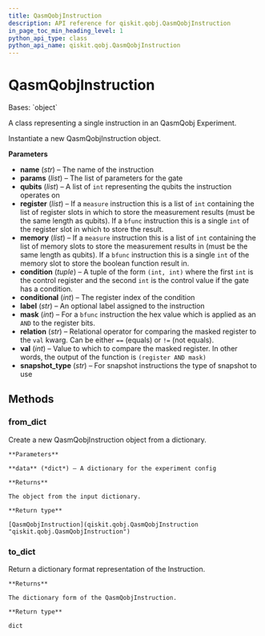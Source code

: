 ```yaml
---
title: QasmQobjInstruction
description: API reference for qiskit.qobj.QasmQobjInstruction
in_page_toc_min_heading_level: 1
python_api_type: class
python_api_name: qiskit.qobj.QasmQobjInstruction
---
```


# QasmQobjInstruction

<Class id="qiskit.qobj.QasmQobjInstruction" github="https://github.com/qiskit/qiskit/tree/stable/0.18/qiskit/qobj/qasm_qobj.py" signature="QasmQobjInstruction(name, params=None, qubits=None, register=None, memory=None, condition=None, conditional=None, label=None, mask=None, relation=None, val=None, snapshot_type=None)">
  Bases: `object`

  A class representing a single instruction in an QasmQobj Experiment.

  Instantiate a new QasmQobjInstruction object.

  **Parameters**

  *   **name** (*str*) – The name of the instruction
  *   **params** (*list*) – The list of parameters for the gate
  *   **qubits** (*list*) – A list of `int` representing the qubits the instruction operates on
  *   **register** (*list*) – If a `measure` instruction this is a list of `int` containing the list of register slots in which to store the measurement results (must be the same length as qubits). If a `bfunc` instruction this is a single `int` of the register slot in which to store the result.
  *   **memory** (*list*) – If a `measure` instruction this is a list of `int` containing the list of memory slots to store the measurement results in (must be the same length as qubits). If a `bfunc` instruction this is a single `int` of the memory slot to store the boolean function result in.
  *   **condition** (*tuple*) – A tuple of the form `(int, int)` where the first `int` is the control register and the second `int` is the control value if the gate has a condition.
  *   **conditional** (*int*) – The register index of the condition
  *   **label** (*str*) – An optional label assigned to the instruction
  *   **mask** (*int*) – For a `bfunc` instruction the hex value which is applied as an `AND` to the register bits.
  *   **relation** (*str*) – Relational operator for comparing the masked register to the `val` kwarg. Can be either `==` (equals) or `!=` (not equals).
  *   **val** (*int*) – Value to which to compare the masked register. In other words, the output of the function is `(register AND mask)`
  *   **snapshot\_type** (*str*) – For snapshot instructions the type of snapshot to use

  ## Methods

  ### from\_dict

  <Function id="qiskit.qobj.QasmQobjInstruction.from_dict" name="from_dict" signature="classmethod QasmQobjInstruction.from_dict(data)">
    Create a new QasmQobjInstruction object from a dictionary.

    **Parameters**

    **data** (*dict*) – A dictionary for the experiment config

    **Returns**

    The object from the input dictionary.

    **Return type**

    [QasmQobjInstruction](qiskit.qobj.QasmQobjInstruction "qiskit.qobj.QasmQobjInstruction")
  </Function>

  ### to\_dict

  <Function id="qiskit.qobj.QasmQobjInstruction.to_dict" name="to_dict" signature="QasmQobjInstruction.to_dict()">
    Return a dictionary format representation of the Instruction.

    **Returns**

    The dictionary form of the QasmQobjInstruction.

    **Return type**

    dict
  </Function>
</Class>


